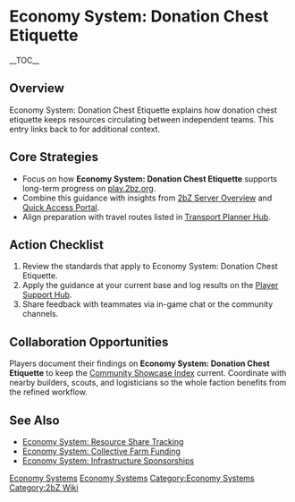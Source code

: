 {{Short description|Economy System: Donation Chest Etiquette explains how donation chest etiquette keeps resources circulating between independent teams}}
= Economy System: Donation Chest Etiquette =
{{2bZ Navbox}}
__TOC__

== Overview ==
Economy System: Donation Chest Etiquette explains how donation chest etiquette keeps
resources circulating between independent teams. This entry links back to
[[Category:Economy Systems|Economy Systems]] for additional context.

== Core Strategies ==
* Focus on how '''Economy System: Donation Chest Etiquette''' supports long-term progress on [[play.2bz.org]].
* Combine this guidance with insights from [[2bZ Server Overview]] and [[Quick Access Portal]].
* Align preparation with travel routes listed in [[Transport Planner Hub]].

== Action Checklist ==
# Review the [[Category:Economy Systems|Economy Systems]] standards that apply to Economy System: Donation Chest Etiquette.
# Apply the guidance at your current base and log results on the [[Player Support Hub]].
# Share feedback with teammates via in-game chat or the community channels.

== Collaboration Opportunities ==
Players document their findings on '''Economy System: Donation Chest Etiquette''' to keep
the [[Community Showcase Index]] current. Coordinate with nearby builders, scouts, and
logisticians so the whole faction benefits from the refined workflow.

== See Also ==
* [[Economy System: Resource Share Tracking]]
* [[Economy System: Collective Farm Funding]]
* [[Economy System: Infrastructure Sponsorships]]

[[Category:Economy Systems]]
[[Category:2bZ Wiki]]
